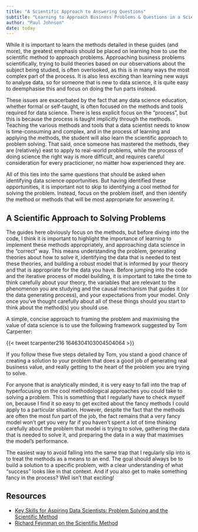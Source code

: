 ```yaml
---
title: "A Scientific Approach to Answering Questions"
subtitle: "Learning to Approach Business Problems & Questions in a Scientific Way"
author: "Paul Johnson"
date: today
---
```


While it is important to learn the methods detailed in these guides (and more), the greatest emphasis should be placed on learning how to use the scientific method to approach problems. Approaching business problems scientifically, trying to build theories based on our observations about the subject being studied, is often overlooked, as this is in many ways the most complex part of the process. It is also less exciting than learning new ways to analyse data, so for someone that is new to data science, it is quite easy to deemphasise this and focus on doing the fun parts instead.

These issues are exacerbated by the fact that any data science education, whether formal or self-taught, is often focused on the methods and tools required for data science. There is less explicit focus on the "process", but this is because the process is taught implicitly through the methods. Teaching the various methods and tools that a data scientist needs to know is time-consuming and complex, and in the process of learning and applying the methods, the student will also learn the scientific approach to problem solving. That said, once someone has mastered the methods, they are (relatively) east to apply to real-world problems, while the process of doing science the right way is more difficult, and requires careful consideration for every practicioner, no matter how experienced they are.

All of this ties into the same questions that should be asked when identifying data science opportunities. But having identified these opportunities, it is important not to skip to identifying a cool method for solving the problem. Instead, focus on the problem itself, and then identify the method or methods that will be most appropriate for answering it.

## A Scientific Approach to Solving Problems

The guides here obviously focus on the methods, but before diving into the code, I think it is important to highlight the importance of learning to implement these methods appropriately, and approaching data science in the "correct" way. This means understanding the problem, generating theories about how to solve it, identifying the data that is needed to test these theories, and building a robust model that is informed by your theory and that is appropriate for the data you have. Before jumping into the code and the iterative process of model building, it is important to take the time to think carefully about your theory, the variables that are relevant to the phenomenon you are studying and the causal mechanism that guides it (or the data generating process), and your expectations from your model. Only once you've thought carefully about all of these things should you start to think about the method(s) you should use.

A simple, concise approach to framing the problem and maximising the value of data science is to use the following framework suggested by Tom Carpenter:

{{< tweet tcarpenter216 1646304103004504064 >}}

If you follow these five steps detailed by Tom, you stand a good chance of creating a solution to your problem that does a good job of generating real business value, and really getting to the heart of the problem you are trying to solve.

For anyone that is analytically minded, it is very easy to fall into the trap of hyperfocusing on the cool methodological approaches you could take to solving a problem. This is something that I regularly have to check myself on, because I find it so easy to get excited about the fancy methods I could apply to a particular situation. However, despite the fact that the methods are often the most fun part of the job, the fact remains that a very fancy model won't get you very far if you haven't spent a lot of time thinking carefully about the problem that model is trying to solve, gathering the data that is needed to solve it, and preparing the data in a way that maximises the model's performance.

The easiest way to avoid falling into the same trap that I regularly slip into is to treat the methods as a means to an end. The goal should always be to build a solution to a specific problem, with a clear understanding of what "success" looks like in that context. And if you also get to make something fancy in the process? Well isn't that exciting!

## Resources

- [Key Skills for Aspiring Data Scientists: Problem Solving and the Scientific Method](https://faculty.ai/blog/key-skills-for-aspiring-data-scientists-problem-solving-and-the-scientific-method/)
- [Richard Feynman on the Scientific Method](https://research-training-centre.sps.ed.ac.uk/feynman-scientific-method-and-sociology/)
